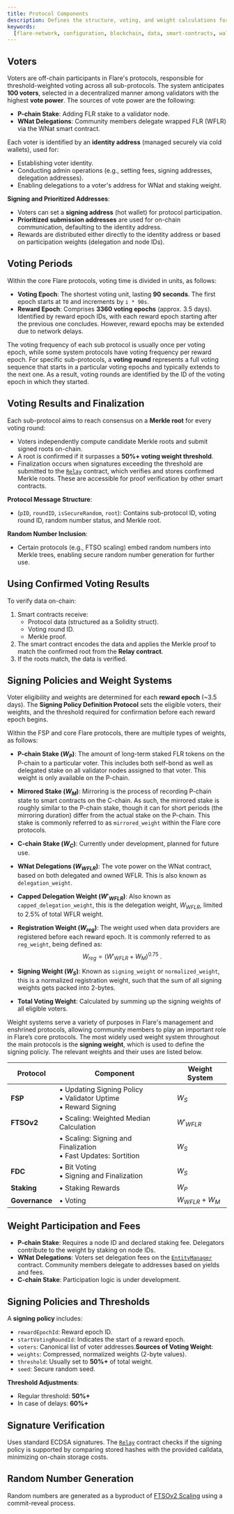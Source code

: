 ```yaml
---
title: Protocol Components
description: Defines the structure, voting, and weight calculations for FSP.
keywords:
  [flare-network, configuration, blockchain, data, smart-contracts, wallets]
---
```


## Voters

Voters are off-chain participants in Flare's protocols, responsible for threshold-weighted voting across all sub-protocols.
The system anticipates **100 voters**, selected in a decentralized manner among validators with the highest **vote power**.
The sources of vote power are the following:

- **P-chain Stake**: Adding FLR stake to a validator node.
- **WNat Delegations**: Community members delegate wrapped FLR (WFLR) via the WNat smart contract.

Each voter is identified by an **identity address** (managed securely via cold wallets), used for:

- Establishing voter identity.
- Conducting admin operations (e.g., setting fees, signing addresses, delegation addresses).
- Enabling delegations to a voter's address for WNat and staking weight.

**Signing and Prioritized Addresses**:

- Voters can set a **signing address** (hot wallet) for protocol participation.
- **Prioritized submission addresses** are used for on-chain communication, defaulting to the identity address.
- Rewards are distributed either directly to the identity address or based on participation weights (delegation and node IDs).

## Voting Periods

Within the core Flare protocols, voting time is divided in units, as follows:

- **Voting Epoch**: The shortest voting unit, lasting **90 seconds**.
  The first epoch starts at `T0` and increments by `i * 90s`.
- **Reward Epoch**: Comprises **3360 voting epochs** (approx. 3.5 days).
  Identified by reward epoch IDs, with each reward epoch starting after the previous one concludes.
  However, reward epochs may be extended due to network delays.

The voting frequency of each sub protocol is usually once per voting epoch, while some system protocols have voting frequency per reward epoch.
For specific sub-protocols, a **voting round** represents a full voting sequence that starts in a particular voting epochs and typically extends to the next one.
As a result, voting rounds are identified by the ID of the voting epoch in which they started.

## Voting Results and Finalization

Each sub-protocol aims to reach consensus on a **Merkle root** for every voting round:

- Voters independently compute candidate Merkle roots and submit signed roots on-chain.
- A root is confirmed if it surpasses a **50%+ voting weight threshold**.
- Finalization occurs when signatures exceeding the threshold are submitted to the [`Relay`](/network/fsp/solidity-reference/IRelay) contract, which verifies and stores confirmed Merkle roots.
  These are accessible for proof verification by other smart contracts.

**Protocol Message Structure**:

- (`pID`, `roundID`, `isSecureRandom`, `root`): Contains sub-protocol ID, voting round ID, random number status, and Merkle root.

**Random Number Inclusion**:

- Certain protocols (e.g., FTSO scaling) embed random numbers into Merkle trees, enabling secure random number generation for further use.

## Using Confirmed Voting Results

To verify data on-chain:

1. Smart contracts receive:
   - Protocol data (structured as a Solidity struct).
   - Voting round ID.
   - Merkle proof.
2. The smart contract encodes the data and applies the Merkle proof to match the confirmed root from the **Relay contract**.
3. If the roots match, the data is verified.

## Signing Policies and Weight Systems

Voter eligibility and weights are determined for each **reward epoch** (~3.5 days).
The **Signing Policy Definition Protocol** sets the eligible voters, their weights, and the threshold required for confirmation before each reward epoch begins.

Within the FSP and core Flare protocols, there are multiple types of weights, as follows:

- **P-chain Stake ($W_P$)**: The amount of long-term staked FLR tokens on the P-chain to a particular voter.
  This includes both self-bond as well as delegated stake on all validator nodes assigned to that voter.
  This weight is only available on the P-chain.

- **Mirrored Stake ($W_M$)**: Mirroring is the process of recording P-chain state to smart contracts on the C-chain.
  As such, the mirrored stake is roughly similar to the P-chain stake, though it can for short periods (the mirroring duration) differ from the actual stake on the P-chain.
  This stake is commonly referred to as `mirrored_weight` within the Flare core protocols.

- **C-chain Stake ($W_C$)**: Currently under development, planned for future use.

- **WNat Delegations ($W_{WFLR}$)**: The vote power on the WNat contract, based on both delegated and owned WFLR.
  This is also known as `delegation_weight`.

- **Capped Delegation Weight ($W'_{WFLR}$)**: Also known as `capped_delegation_weight`, this is the delegation weight, $W_{WFLR}$, limited to 2.5% of total WFLR weight.

- **Registration Weight ($W_{reg}$)**: The weight used when data providers are registered before each reward epoch.
  It is commonly referred to as `reg_weight`, being defined as:
  $$
  W_{reg} = \left(W'_{WFLR} + W_M \right)^{0.75}~.
  $$

- **Signing Weight ($W_{S}$)**: Known as `signing_weight` or `normalized_weight`, this is a normalized registration weight, such that the sum of all signing weights gets packed into 2-bytes.

- **Total Voting Weight**: Calculated by summing up the signing weights of all eligible voters.


Weight systems serve a variety of purposes in Flare's management and enshrined protocols, allowing community members to play an important role in Flare’s core protocols.
The most widely used weight system throughout the main protocols is the **signing weight**, which is used to define the signing policiy.
The relevant weights and their uses are listed below.

| Protocol        | Component                                                               | Weight System    |
| --------------- | ----------------------------------------------------------------------- | ---------------- |
| **FSP**         | • Updating Signing Policy<br />• Validator Uptime<br />• Reward Signing | $W_S$            |
| **FTSOv2**      | • Scaling: Weighted Median Calculation                                  | $W'_{WFLR}$      |
|                 | • Scaling: Signing and Finalization<br />• Fast Updates: Sortition      | $W_S$            |
| **FDC**         | • Bit Voting<br />• Signing and Finalization                            | $W_S$            |
| **Staking**     | • Staking Rewards                                                       | $W_P$            |
| **Governance**  | • Voting                                                                | $W_{WFLR} + W_M$ |



## Weight Participation and Fees

- **P-chain Stake**: Requires a node ID and declared staking fee. Delegators contribute to the weight by staking on node IDs.
- **WNat Delegations**: Voters set delegation fees on the [`EntityManager`](/network/fsp/solidity-reference/IEntityManager) contract. Community members delegate to addresses based on yields and fees.
- **C-chain Stake**: Participation logic is under development.

## Signing Policies and Thresholds

A **signing policy** includes:

- `rewardEpochId`: Reward epoch ID.
- `startVotingRoundId`: Indicates the start of a reward epoch.
- `voters`: Canonical list of voter addresses.**Sources of Voting Weight**:
- `weights`: Compressed, normalized weights (2-byte values).
- `threshold`: Usually set to **50%+** of total weight.
- `seed`: Secure random seed.

**Threshold Adjustments**:

- Regular threshold: **50%+**
- In case of delays: **60%+**

## Signature Verification

Uses standard ECDSA signatures. The [`Relay`](/network/fsp/solidity-reference/IRelay) contract checks if the signing policy is supported by comparing stored hashes with the provided calldata, minimizing on-chain storage costs.

## Random Number Generation

Random numbers are generated as a byproduct of [FTSOv2 Scaling](/ftso/scaling/overview) using a commit-reveal process.
